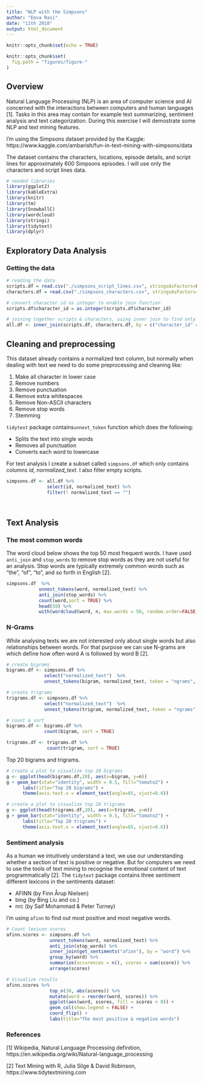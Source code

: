 ---
title: "NLP with the Simpsons"
author: "Eeva Rasi"
date: "11th 2018"
output: html_document
---

```{r setup, include=FALSE}
knitr::opts_chunk$set(echo = TRUE)
```

```{r, echo = FALSE}
knitr::opts_chunk$set(
  fig.path = "figures/figure-"
)
```

## Overview

Natural Language Processing (NLP) is an area of computer science and AI concerned with the interactions between computers and human languages [1]. Tasks in this area may contain for example text summarizing, sentiment analysis and text categorization. During this exercise I will demostrate some NLP and text mining features. 

I'm using the Simpsons dataset provided by the Kaggle:
https://www.kaggle.com/ambarish/fun-in-text-mining-with-simpsons/data

The dataset contains the characters, locations, episode details, and script lines for approximately 600 Simpsons episodes.
I will use only the characters and script lines data.


```{r results='hide', message=FALSE, warning=FALSE}
# needed libraries
library(ggplot2) 
library(kableExtra)
library(knitr)
library(tm)
library(SnowballC)
library(wordcloud)
library(stringi)
library(tidytext)
library(dplyr)
```

## Exploratory Data Analysis

### Getting the data

```{r include=TRUE, message=FALSE, warning=FALSE, cache=TRUE}

# reading the data
scripts.df = read.csv("./simpsons_script_lines.csv", stringsAsFactors=FALSE)
characters.df = read.csv("./simpsons_characters.csv", stringsAsFactors=FALSE)

# convert character_id as integer to enable join function
scripts.df$character_id = as.integer(scripts.df$character_id)

# joining together scripts & characters, using inner join to find only scripts associated with a character
all.df <- inner_join(scripts.df, characters.df, by = c("character_id" = "id"))
```

## Cleaning and preprocessing

This dataset already contains a normalized text column, but normally when dealing with text we need to do some
preprocessing and cleaning like:

1. Make all character in lower case
2. Remove numbers
3. Remove punctuation
4. Remove extra whitespaces
5. Remove Non-ASCII characters
6. Remove stop words
7. Stemming

`tidytext` package contains`unnest_token` function which does the following:

* Splits the text into single words
* Removes all punctuation
* Converts each word to lowercase

For text analysis I create a subset called `simpsons.df` which only contains columns *id, normalized_text*.
I also filter empty scripts.
```{r include=TRUE, message=FALSE, warning=FALSE, cache=TRUE}

simpsons.df <- all.df %>% 
               select(id, normalized_text) %>%
               filter(! normalized_text == "")
               
  
```
 
## Text Analysis
 
### The most common words
 
The word cloud below shows the top 50 most frequent words. I have used `anti_join` and `stop_words` to remove stop words as they are not useful for an analysis. Stop words are typically extremely common words such as “the”, “of”, “to”, and so forth in English [2].
```{r include=TRUE, message=FALSE, warning=FALSE, cache=TRUE}

simpsons.df  %>%          
            unnest_tokens(word, normalized_text) %>%
            anti_join(stop_words) %>%
            count(word,sort = TRUE) %>%
            head(50) %>%
            with(wordcloud(word, n, max.words = 50, random.order=FALSE, colors=brewer.pal(6, "Dark2")))

```
 
### N-Grams

While analysing texts we are not interested only about single words but also relationships between words. For that purpose we can use N-grams are which define how often word A is followed by word B [2].

```{r include=TRUE, message=FALSE, warning=FALSE, cache=TRUE}

# create bigrams
bigrams.df <- simpsons.df %>%
              select("normalized_text")  %>%
              unnest_tokens(bigram, normalized_text, token = "ngrams", n = 2)

# create trigrams
trigrams.df <- simpsons.df %>%
              select("normalized_text")  %>%
              unnest_tokens(trigram, normalized_text, token = "ngrams", n = 3)

# count & sort
bigrams.df <- bigrams.df %>%
              count(bigram, sort = TRUE)

trigrams.df <- trigrams.df %>%
               count(trigram, sort = TRUE)

```

Top 20 bigrams and trigrams.         
```{r include=TRUE, message=FALSE, warning=FALSE, cache=TRUE}

# create a plot to visualize top 20 bigrams
g <- ggplot(head(bigrams.df,20), aes(x=bigram, y=n))
g + geom_bar(stat="identity", width = 0.5, fill="tomato2") + 
      labs(title="Top 20 bigrams") +
      theme(axis.text.x = element_text(angle=65, vjust=0.6))   

# create a plot to visualize top 20 trigrams
g <- ggplot(head(trigrams.df,20), aes(x=trigram, y=n))
g + geom_bar(stat="identity", width = 0.5, fill="tomato2") + 
      labs(title="Top 20 trigrams") +
      theme(axis.text.x = element_text(angle=65, vjust=0.6))          

```

### Sentiment analysis

As a human we intuitively understand a text, we use our understanding whether a section of text is positive or negative. But for computers we need to use the tools of text mining to recognise the emotional content of text programmatically [2]. The `tidytext` package contains three sentiment different lexicons in the sentiments dataset:

* AFINN (by Finn Årup Nielsen)
* bing (by Bing Liu and co.)
* nrc (by Saif Mohammad & Peter Turney)

I'm using `afinn` to find out most positive and most negative words.

```{r include=TRUE, message=FALSE, warning=FALSE, cache=TRUE}

# Count lexicon scores
afinn.scores <- simpsons.df %>%          
                unnest_tokens(word, normalized_text) %>%
                anti_join(stop_words) %>%
                inner_join(get_sentiments("afinn"), by = "word") %>%
                group_by(word) %>%
                summarize(occurences = n(), scores = sum(score)) %>%
                arrange(scores)

# Visualize results
afinn.scores %>%
                top_n(30, abs(scores)) %>%
                mutate(word = reorder(word, scores)) %>%
                ggplot(aes(word, scores, fill = scores < 0)) +
                geom_col(show.legend = FALSE) +
                coord_flip() +
                labs(title="The most positive & negative words") 

```


### References

[1] Wikipedia, Natural Language Processing definition, https://en.wikipedia.org/wiki/Natural-language_processing

[2] Text Mining with R, Julia Silge & David Robinson, https://www.tidytextmining.com